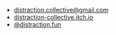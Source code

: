 - [distraction.collective@gmail.com](mailto:distraction.collective@gmail.com)
- [distraction-collective.itch.io](https://distraction-collective.itch.io/)
- [@distraction.fun](https://www.instagram.com/distraction.fun)
